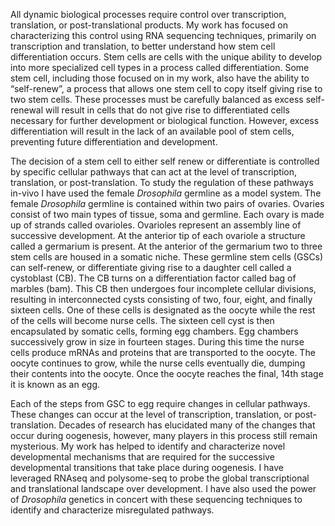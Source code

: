 <!--
This is for including Chapter 1.  Notice that it's also good practice to name your chunk.  This will help you debug potential issues as you knit.  The chunk above is called intro and the one below is called chapter1.  Feel free to change the name of the Rmd file as you wish, but don't forget to change it here from chap1.Rmd.
-->

All dynamic biological processes require control over transcription, translation, or post-translational products. My work has focused on characterizing this control using RNA sequencing techniques, primarily on transcription and translation, to better understand how stem cell differentiation occurs. Stem cells are cells with the unique ability to develop into more specialized cell types in a process called differentiation. Some stem cell, including those focused on in my work, also have the ability to "self-renew", a process that allows one stem cell to copy itself giving rise to two stem cells. These processes must be carefully balanced as excess self-renewal will result in cells that do not give rise to differentiated cells necessary for further development or biological function. However, excess differentiation will result in the lack of an available pool of stem cells, preventing future differentiation and development. 

The decision of a stem cell to either self renew or differentiate is controlled by specific cellular pathways that can act at the level of transcription, translation, or post-translation. To study the regulation of these pathways in-vivo I have used the female *Drosophila* germline as a model system. The female *Drosophila* germline is contained within two pairs of ovaries. Ovaries consist of two main types of tissue, soma and germline. Each ovary is made up of strands called ovarioles. Ovarioles represent an assembly line of successive development. At the anterior tip of each ovariole a structure called a germarium is present. At the anterior of the germarium two to three stem cells are housed in a somatic niche. These germline stem cells (GSCs) can self-renew, or differentiate giving rise to a daughter cell called a cystoblast (CB). The CB turns on a differentiation factor called bag of marbles (bam). This CB then undergoes four incomplete cellular divisions, resulting in interconnected cysts consisting of two, four, eight, and finally sixteen cells. One of these cells is designated as the oocyte while the rest of the cells will become nurse cells. The sixteen cell cyst is then encapsulated by somatic cells, forming egg chambers. Egg chambers successively grow in size in fourteen stages. During this time the nurse cells produce mRNAs and proteins that are transported to the oocyte. The oocyte continues to grow, while the nurse cells eventually die, dumping their contents into the oocyte. Once the oocyte reaches the final, 14th stage it is known as an egg.

Each of the steps from GSC to egg require changes in cellular pathways. These changes can occur at the level of transcription, translation, or post-translation. Decades of research has elucidated many of the changes that occur during oogenesis, however, many players in this process still remain mysterious. My work has helped to identify and characterize novel developmental mechanisms that are required for the successive developmental transitions that take place during oogenesis. I have leveraged RNAseq and polysome-seq to probe the global transcriptional and translational landscape over development. I have also used the power of *Drosophila* genetics in concert with these sequencing techniques to identify and characterize misregulated pathways.